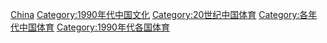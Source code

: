 [[Category:1990年代亚洲体育|China]]
[[Category:1990年代中国文化|Category:1990年代中国文化]]
[[Category:20世纪中国体育|Category:20世纪中国体育]]
[[Category:各年代中国体育|Category:各年代中国体育]]
[[Category:1990年代各国体育|Category:1990年代各国体育]]